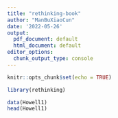 ```yaml
---
title: "rethinking-book"
author: "ManBuXiaoCun"
date: '2022-05-26'
output:
  pdf_document: default
  html_document: default
editor_options:
  chunk_output_type: console
---
```


```r
knitr::opts_chunk$set(echo = TRUE)
```

```r
library(rethinking)
```

```r
data(Howell1)
head(Howell1)

```

